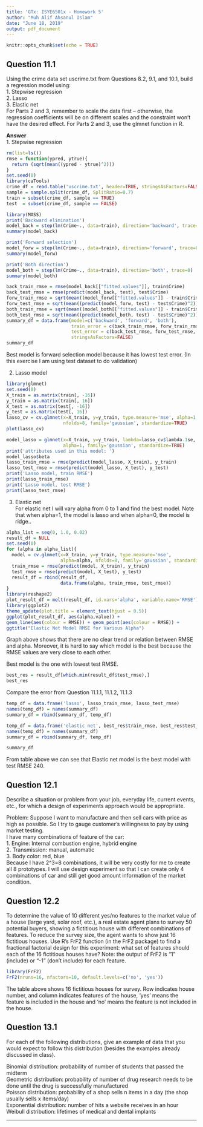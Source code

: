 ```yaml
---
title: 'GTx: ISYE6501x - Homework 5'
author: "Muh Alif Ahsanul Islam"
date: "June 18, 2019"
output: pdf_document
---
```


```r
knitr::opts_chunk$set(echo = TRUE)
```

## Question 11.1
Using the crime data set uscrime.txt from Questions 8.2, 9.1, and 10.1, build a regression model using:  
1. Stepwise regression  
2. Lasso  
3. Elastic net  
For Parts 2 and 3, remember to scale the data first – otherwise, the regression coefficients will be on different scales and the constraint won’t have the desired effect. For Parts 2 and 3, use the glmnet function in R.  

**Answer**  
1. Stepwise regression

```r
rm(list=ls())
rmse = function(ypred, ytrue){
  return (sqrt(mean((ypred - ytrue)^2)))
}
set.seed(0)
library(caTools)
crime_df = read.table('uscrime.txt', header=TRUE, stringsAsFactors=FALSE)
sample = sample.split(crime_df, SplitRatio=0.7)
train = subset(crime_df, sample == TRUE)
test  = subset(crime_df, sample == FALSE)

library(MASS)
print('Backward elimination')
model_back = step(lm(Crime~., data=train), direction='backward', trace=0)
summary(model_back)

print('Forward selection')
model_forw = step(lm(Crime~., data=train), direction='forward', trace=0)
summary(model_forw)

print('Both direction')
model_both = step(lm(Crime~., data=train), direction='both', trace=0)
summary(model_both)
```
```r
back_train_rmse = rmse(model_back[["fitted.values"]], train$Crime)
back_test_rmse = rmse(predict(model_back, test), test$Crime)
forw_train_rmse = sqrt(mean((model_forw[["fitted.values"]] - train$Crime)^2))
forw_test_rmse = sqrt(mean((predict(model_forw, test) - test$Crime)^2))
both_train_rmse = sqrt(mean((model_both[["fitted.values"]] - train$Crime)^2))
both_test_rmse = sqrt(mean((predict(model_both, test) - test$Crime)^2))
summary_df = data.frame(model=c('backward', 'forward', 'both'),
                        train_error = c(back_train_rmse, forw_train_rmse, both_train_rmse),
                        test_error = c(back_test_rmse, forw_test_rmse, both_test_rmse),
                        stringsAsFactors=FALSE)
summary_df
```

Best model is forward selection model because it has lowest test error. (In this exercise I am using test dataset to do validation)  

2. Lasso model
```r
library(glmnet)
set.seed(0)
X_train = as.matrix(train[, -16])
y_train = as.matrix(train[, 16])
X_test = as.matrix(test[, -16])
y_test = as.matrix(test[, 16])
lasso_cv = cv.glmnet(x=X_train, y=y_train, type.measure='mse', alpha=1, 
                     nfolds=8, family='gaussian', standardize=TRUE)
plot(lasso_cv)
```



```r
model_lasso = glmnet(x=X_train, y=y_train, lambda=lasso_cv$lambda.1se, 
                     alpha=1, family='gaussian', standardize=TRUE)
print('attributes used in this model: ')
model_lasso$beta
lasso_train_rmse = rmse(predict(model_lasso, X_train), y_train)
lasso_test_rmse = rmse(predict(model_lasso, X_test), y_test)
print('Lasso model, train RMSE')
print(lasso_train_rmse)
print('Lasso model, test RMSE')
print(lasso_test_rmse)
```

3. Elastic net  
For elastic net I will vary alpha from 0 to 1 and find the best model. Note that when alpha=1, the model is lasso and when alpha=0, the model is ridge..

```r
alpha_list = seq(0, 1.0, 0.02)
result_df = NULL
set.seed(0)
for (alpha in alpha_list){
  model = cv.glmnet(x=X_train, y=y_train, type.measure='mse', 
                    alpha=alpha, nfolds=8, family='gaussian', standardize=TRUE)
  train_rmse = rmse(predict(model, X_train), y_train)
  test_rmse = rmse(predict(model, X_test), y_test)
  result_df = rbind(result_df,
                    data.frame(alpha, train_rmse, test_rmse))
}
library(reshape2)
plot_result_df = melt(result_df, id.vars='alpha', variable.name='RMSE')
library(ggplot2)
theme_update(plot.title = element_text(hjust = 0.5))
ggplot(plot_result_df, aes(alpha,value)) +
geom_line(aes(colour = RMSE)) + geom_point(aes(colour = RMSE)) +
ggtitle("Elastic Net Model RMSE for Various Alpha")
```
Graph above shows that there are no clear trend or relation between RMSE and alpha. Moreover, it is hard to say which model is the best because the RMSE values are very close to each other.  

Best model is the one with lowest test RMSE.

```r
best_res = result_df[which.min(result_df$test_rmse),]
best_res
```

Compare the error from Question 11.1.1, 11.1.2, 11.1.3

```r
temp_df = data.frame('lasso', lasso_train_rmse, lasso_test_rmse)
names(temp_df) = names(summary_df)
summary_df = rbind(summary_df, temp_df)

temp_df = data.frame('elastic net', best_res$train_rmse, best_res$test_rmse)
names(temp_df) = names(summary_df)
summary_df = rbind(summary_df, temp_df)

summary_df
```


From table above we can see that Elastic net model is the best model with test RMSE 240.

\newpage

## Question 12.1
Describe a situation or problem from your job, everyday life, current events, etc., for which a design of
experiments approach would be appropriate.  

Problem: Suppose I want to manufacture and then sell cars with price as high as possible. So I try to gauge customer's willingness to pay by using market testing.  
I have many combinations of feature of the car:  
1. Engine: Internal combustion engine, hybrid engine  
2. Transmission: manual, automatic  
3. Body color: red, blue  
Because I have 2^3=8 combinations, it will be very costly for me to create all 8 prototypes. I will use design experiment so that I can create only 4 combinations of car and still get good amount information of the market condition.

## Question 12.2
To determine the value of 10 different yes/no features to the market value of a house (large yard, solar roof, etc.), a real estate agent plans to survey 50 potential buyers, showing a fictitious house with different combinations of features. To reduce the survey size, the agent wants to show just 16 fictitious houses. Use R’s FrF2 function (in the FrF2 package) to find a fractional factorial design for this experiment: what set of features should each of the 16 fictitious houses have? Note: the output of FrF2 is “1” (include) or “-1” (don’t include) for each feature.

```r
library(FrF2)
FrF2(nruns=16, nfactors=10, default.levels=c('no', 'yes'))

```
The table above shows 16 fictitious houses for survey. Row indicates house number, and column indicates features of the house, 'yes' means the feature is included in the house and 'no' means the feature is not included in the house.



## Question 13.1
For each of the following distributions, give an example of data that you would expect to follow this
distribution (besides the examples already discussed in class).  

Binomial distribution: probability of number of students that passed the midterm   
Geometric distribution: probability of number of drug research needs to be done until the drug is successfully manufactured  
Poisson distribution: probability of a shop sells n items in a day (the shop usually sells x items/day)  
Exponential distribution: number of hits a website receives in an hour  
Weibull distribution: lifetimes of medical and dental implants  

---















